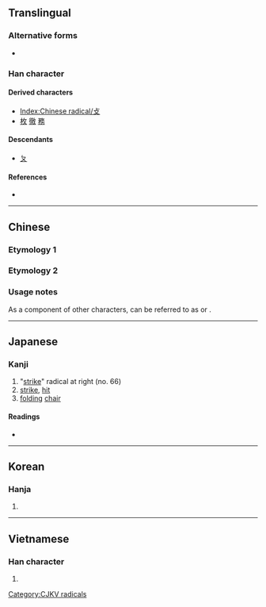 {{also|ㄆ|夊|夂}}
{{character info/new}}
==Translingual==
{{stroke order|type=animate}}

===Alternative forms===
* {{l|mul|攴}}

===Han character===
{{Han char|rn=66|rad=攴|as=00|sn=4|four=|canj=OK,XOK|ids=⿱𠂉乂}}

====Derived characters====
* [[Index:Chinese radical/攴]] {{qualifier|most characters with radical 攴 use the form 攵}}
* [[枚]] [[徹]] [[務]]

====Descendants====
* [[ㄆ]]

====References====
* {{Han ref|kx=0468.050|dkj=13109|dj=0815.340|hdz=21447.090|uh=6535|ud=25909}}

----

==Chinese==

===Etymology 1===
{{zh-see|攴|v}}

===Etymology 2===
{{zh-see|文|v}}

===Usage notes===
As a component of other characters, {{lang|zh|攵}} can be referred to as {{zh-l|反文旁}} or {{zh-l|反文}}.

----

==Japanese==

===Kanji===
{{ja-kanji|grade=|rs=攴00}}

# "[[strike]]" radical at right (no. 66)
# [[strike]], [[hit]]
# [[folding]] [[chair]]

====Readings====
* {{ja-readings|on=[[ぼく]] (boku), [[はく]] (haku), [[ほく]] (hoku)|kun=[[うつ]] (utsu)}}

----

==Korean==

===Hanja===
{{ko-hanja|치다|칠|복}}

# {{hanja form of|복|to [[hit]]; [[strike]]}}

----

==Vietnamese==

===Han character===
{{vi-hantu|[[phộc]], [[truy]]|rs=攴00}}

# {{defn|lang=vi|sort=攴00}}

[[Category:CJKV radicals]]

{{cln|vi|Han tu}}